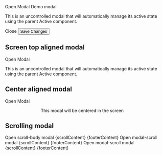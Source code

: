

<Meta title='Components/Modal' component={Modal} />

<DocsTitle title='Modals' experimental />

<Active>
  <Active.Trigger>Open Modal</Active.Trigger>
  <Modal size={select('Size', ['sm', 'lg', null], null)}>
    <Modal.Header close>
      <Modal.Title>Demo modal</Modal.Title>
    </Modal.Header>
    <Modal.Body>
      <p>
        This is an uncontrolled modal that will automatically manage its active state
        using the parent Active component.
      </p>
    </Modal.Body>
    <Modal.Footer className='btn-container-x'>
      <Active.Trigger variant='btn' color='anchor'>
        Close
      </Active.Trigger>
      <Button color='primary'>Save Changes</Button>
    </Modal.Footer>
  </Modal>
</Active>

## Screen top aligned modal

<Active>
  <Active.Trigger>Open Modal</Active.Trigger>
  <Modal>
    <Modal.Body>
      <p className='mb-0'>
        This is an uncontrolled modal that will automatically manage its active state
        using the parent Active component.
      </p>
    </Modal.Body>
  </Modal>
</Active>

## Center aligned modal

<Active>
  <Active.Trigger>Open Modal</Active.Trigger>
  <Modal align='center'>
    <Modal.Body>
      <p className='mb-0'>This modal will be centered in the screen</p>
    </Modal.Body>
  </Modal>
</Active>

## Scrolling modal

<Active>
  <Active.Trigger>Open scroll-body modal</Active.Trigger>
  <Modal scroll='overlay'>
    {scrollContent}
    {footerContent}
  </Modal>
</Active>

<Active>
  <Active.Trigger>Open modal-scroll modal</Active.Trigger>
  <Modal scroll='container'>
    {scrollContent}
    {footerContent}
  </Modal>
</Active>

<Active>
  <Active.Trigger>Open modal-scroll modal</Active.Trigger>
  <Modal scroll='body'>
    {scrollContent}
    {footerContent}
  </Modal>
</Active>
